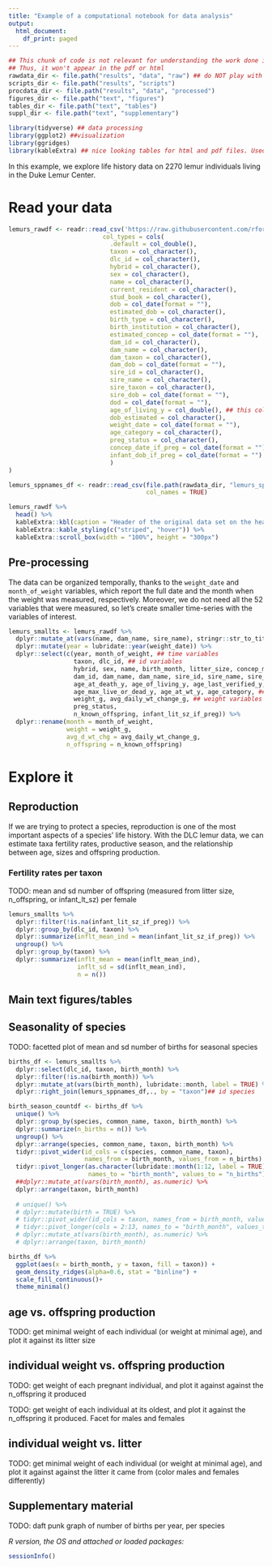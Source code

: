 ```yaml
---
title: "Example of a computational notebook for data analysis"
output:
  html_document:
    df_print: paged
---
```


```r
## This chunk of code is not relevant for understanding the work done in this document.
## Thus, it won't appear in the pdf or html 
rawdata_dir <- file.path("results", "data", "raw") ## do NOT play with stuff in raw_data. That is your back-up
scripts_dir <- file.path("results", "scripts")
procdata_dir <- file.path("results", "data", "processed")
figures_dir <- file.path("text", "figures")
tables_dir <- file.path("text", "tables")
suppl_dir <- file.path("text", "supplementary")
```

```r
library(tidyverse) ## data processing
library(ggplot2) ##visualization
library(ggridges)
library(kableExtra) ## nice looking tables for html and pdf files. Used here with default configuration. Simply calling the data frames or their header would have a similar, if less aesthetically pleasing result. 
```
In this example, we explore life history data on 2270 lemur individuals living in the Duke Lemur Center. 

# Read your data
```r
lemurs_rawdf <- readr::read_csv('https://raw.githubusercontent.com/rfordatascience/tidytuesday/master/data/2021/2021-08-24/lemur_data.csv',
                          col_types = cols(
                            .default = col_double(),
                            taxon = col_character(),
                            dlc_id = col_character(),
                            hybrid = col_character(),
                            sex = col_character(),
                            name = col_character(),
                            current_resident = col_character(),
                            stud_book = col_character(),
                            dob = col_date(format = ""),
                            estimated_dob = col_character(),
                            birth_type = col_character(),
                            birth_institution = col_character(),
                            estimated_concep = col_date(format = ""),
                            dam_id = col_character(),
                            dam_name = col_character(),
                            dam_taxon = col_character(),
                            dam_dob = col_date(format = ""),
                            sire_id = col_character(),
                            sire_name = col_character(),
                            sire_taxon = col_character(),
                            sire_dob = col_date(format = ""),
                            dod = col_date(format = ""),
                            age_of_living_y = col_double(), ## this column is typed wrong (as character) by default
                            dob_estimated = col_character(),
                            weight_date = col_date(format = ""),
                            age_category = col_character(),
                            preg_status = col_character(),
                            concep_date_if_preg = col_date(format = ""),
                            infant_dob_if_preg = col_date(format = "")
                            )
)

lemurs_sppnames_df <- readr::read_csv(file.path(rawdata_dir, "lemurs_sppnames.csv"), 
                                      col_names = TRUE)
```

```r
lemurs_rawdf %>%
  head() %>%
  kableExtra::kbl(caption = "Header of the original data set on the health, reproduction, and social dynamics of lemurs housed at the Duke Lemur Center, in North Carolina, USA.")%>%
  kableExtra::kable_styling(c("striped", "hover")) %>%
  kableExtra::scroll_box(width = "100%", height = "300px")
```

## Pre-processing

The data can be organized temporally, thanks to the `weight_date` and `month_of_weight` variables, which report the full date and the month when the weight was measured, respectively. 
Moreover, we do not need all the 52 variables that were measured, so let's create smaller time-series with the variables of interest.
```r
lemurs_smallts <- lemurs_rawdf %>%
  dplyr::mutate_at(vars(name, dam_name, sire_name), stringr::str_to_title) %>%
  dplyr::mutate(year = lubridate::year(weight_date)) %>%
  dplyr::select(c(year, month_of_weight, ## time variables
                  taxon, dlc_id, ## id variables
                  hybrid, sex, name, birth_month, litter_size, concep_month, ## birth variables
                  dam_id, dam_name, dam_name, sire_id, sire_name, sire_taxon, ## parental history variables
                  age_at_death_y, age_of_living_y, age_last_verified_y, 
                  age_max_live_or_dead_y, age_at_wt_y, age_category, ## age variables
                  weight_g, avg_daily_wt_change_g, ## weight variables
                  preg_status, 
                  n_known_offspring, infant_lit_sz_if_preg)) %>%
  dplyr::rename(month = month_of_weight,
                weight = weight_g,
                avg_d_wt_chg = avg_daily_wt_change_g,
                n_offspring = n_known_offspring)
```

# Explore it

## Reproduction

If we are trying to protect a species, reproduction is one of the most important aspects of a species' life history.
With the DLC lemur data, we can estimate taxa fertility rates, productive season, and the relationship between age, sizes and offspring production.

### Fertility rates per taxon

TODO: mean and sd number of offspring (measured from litter size, n_offspring, or infant_lt_sz) per female
```r
lemurs_smallts %>%
  dplyr::filter(!is.na(infant_lit_sz_if_preg)) %>%
  dplyr::group_by(dlc_id, taxon) %>%
  dplyr::summarize(inflt_mean_ind = mean(infant_lit_sz_if_preg)) %>%
  ungroup() %>%
  dplyr::group_by(taxon) %>%
  dplyr::summarize(inflt_mean = mean(inflt_mean_ind),
                   inflt_sd = sd(inflt_mean_ind),
                   n = n())
```

## Main text figures/tables

## Seasonality of species
TODO: facetted plot of mean and sd number of births for seasonal species
```r
births_df <- lemurs_smallts %>%
  dplyr::select(dlc_id, taxon, birth_month) %>%
  dplyr::filter(!is.na(birth_month)) %>%
  dplyr::mutate_at(vars(birth_month), lubridate::month, label = TRUE) %>% ## id months
  dplyr::right_join(lemurs_sppnames_df,., by = "taxon")## id species

birth_season_countdf <- births_df %>%
  unique() %>%
  dplyr::group_by(species, common_name, taxon, birth_month) %>%
  dplyr::summarize(n_births = n()) %>%
  ungroup() %>%
  dplyr::arrange(species, common_name, taxon, birth_month) %>%
  tidyr::pivot_wider(id_cols = c(species, common_name, taxon), 
                     names_from = birth_month, values_from = n_births) %>%
  tidyr::pivot_longer(as.character(lubridate::month(1:12, label = TRUE)), 
                      names_to = "birth_month", values_to = "n_births")%>%
  ##dplyr::mutate_at(vars(birth_month), as.numeric) %>%
  dplyr::arrange(taxon, birth_month) 
  
  # unique() %>%
  # dplyr::mutate(birth = TRUE) %>%
  # tidyr::pivot_wider(id_cols = taxon, names_from = birth_month, values_from = birth) %>%
  # tidyr::pivot_longer(cols = 2:13, names_to = "birth_month", values_to = "birth")%>%
  # dplyr::mutate_at(vars(birth_month), as.numeric) %>%
  # dplyr::arrange(taxon, birth_month)
```

```r
births_df %>%
  ggplot(aes(x = birth_month, y = taxon, fill = taxon)) +
  geom_density_ridges(alpha=0.6, stat = "binline") + 
  scale_fill_continuous()+
  theme_minimal()
```


## age vs. offspring production
TODO: get minimal weight of each individual (or weight at minimal age), and plot it against its litter size

## individual weight vs. offspring production
TODO: get weight of each pregnant individual, and plot it against against the n_offspring it produced

TODO: get weight of each individual at its oldest, and plot it against the n_offspring it produced. Facet for males and females

## individual weight vs. litter
TODO: get minimal weight of each individual (or weight at minimal age), and plot it against against the litter it came from (color males and females differently)

## Supplementary material
TODO: daft punk graph of number of births per year, per species

*R version, the OS and attached or loaded packages:*
<!-- Leave this so people know the software they need to reproduce your work. -->
```r
sessionInfo()
```